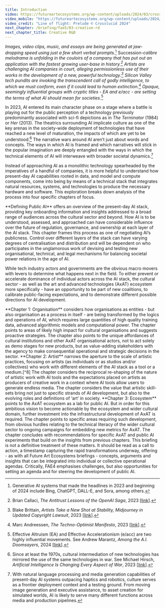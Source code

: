 ```yaml
---
title: Introduction
video: https://futureartecosystems.org/wp-content/uploads/2024/03/crosslucid-fae4-prelude.mp4
video_mobile: "https://futureartecosystems.org/wp-content/uploads/2024/03/CROSSLUCID_CH0A_PRE_HD.mp4"
video_credit: "Line of flight: Prelude © Crosslucid 2024"
next_chapter: /briefing/fae5/03-creative-rd
next_chapter_title: Creative R&D
---
```


<Box>

_Images, video clips, music, and essays are being generated at jaw-dropping speed using just a few short verbal prompts._[^1] Succession-_calibre melodrama is unfolding in the couloirs of a company that has put out an application with the fastest growing user-base in history.[^2] Artists are challenging AI companies in court, alleging permissionless use of their works in the development of a new, powerful technology.[^3] Silicon Valley tech pundits are invoking the transcendent call of godly intelligence, to which we must conform, even if it could lead to human extinction.[^4] Opaque, seemingly influential groups with cryptic titles - EA and e/acc - are setting the terms of what AI should mean for societies._[^5]

In 2023, AI entered its main character phase on a stage where a battle is playing out for the public perception of a technology previously predominantly associated with sci-fi depictions as in _The Terminator_ (1984) or _Her_ (2013). The theatrics surrounding AI implicate culture as one of the key arenas in the society-wide deployment of technologies that have reached a new level of maturation, the impacts of which are yet to be understood.[^6] The narrative wars around AI aren’t just about words and concepts. The ways in which AI is framed and which narratives will stick in the popular imagination are deeply entangled with the ways in which the technical elements of AI will interweave with broader societal dynamics.[^7]

Instead of approaching AI as a monolithic technology spearheaded by the imperatives of a handful of companies, it is more helpful to understand how present-day AI capabilities rooted in data, and model and compute components, come into being by means of a technical stack that integrates natural resources, systems, and technologies to produce the necessary hardware and software. This exploration breaks down analysis of the process into four specific chapters of focus.

</Box>

<Picture main="/images/fae5-test.jpg" bg="/images/fae5-test-bg.png" />

<Box>
**Defining Public AI** offers an overview of the present-day AI stack, providing key onboarding information and insights addressed to a broad range of audiences across the cultural sector and beyond. How AI is to be understood, assessed, and approached can have considerable influence over the future of regulation, governance, and ownership at each layer of the AI stack. This chapter frames this process as one of negotiating AI’s publicness. Control over different layers of the stack can have varying degrees of centralisation and distribution and will be dependent on who participates in the unglamorous work of devising and testing new organisational, technical, and legal mechanisms for balancing societal power relations in the age of AI.

While tech industry actors and governments are the obvious macro movers with levers to determine what happens next in the field. To either prevent or accelerate dominance of individual actors across the AI stack, the cultural sector - as well as the art and advanced technologies (AxAT) ecosystem more specifically - have an opportunity to be part of new coalitions, to calibrate public-facing expectations, and to demonstrate different possible directions for AI development.

</Box>
<Box>
**Chapter 1: Organisation** considers how organisations as entities - but also organisation as a process in itself - are being transformed by the logics and operations of AI, which requires large quantities of high quality training data, advanced algorithmic models and computational power. The chapter points to areas of likely high impact for cultural organisations and suggests proactive strategies. The chapter also points to the unique affordances of cultural institutions and other AxAT organisational actors, not to act solely as demo stages for new products, but as value-adding stakeholders with the agency to make consequential operational and strategic decisions in the sector.
</Box>
<Box>
**Chapter 2: Artist** narrows the aperture to the scale of artistic practices, focusing on artists (as individuals or as studios and/or collectives) who work with different elements of the AI stack as a tool or a medium.[^8] The chapter considers the reciprocal re-shaping of the nature of artistic work with AI tools and the expectations placed on artists as producers of creative work in a context where AI tools allow users to generate endless media. The chapter considers the value that artistic skill-sets bring not just to specific strands of AI development, but also to the evolving roles and definitions of ‘art’ in society.
</Box>
<Box>
**Chapter 3: Ecosystem** points to the AxAT ecosystem as a lab for public AI. But in order for this ambitious vision to become actionable by the ecosystem and wider cultural domain, further investment into the infrastructural development of AxAT is required. The chapter points to specific areas requiring such development, from obvious hurdles relating to the technical literacy of the wider cultural sector to ongoing campaigns for embedding new metrics for AxAT. The chapter concludes with recommendations for specific AxAT and public AI experiments that build on the insights from previous chapters.

</Box>
<Box>
This briefing is not a definitive treatment of these matters. It should be read as a call to action, a timestamp capturing the rapid transformations underway, offering - as with all Future Art Ecosystems briefings - concepts, arguments and insights that can be integrated into individual or collective operational agendas. Critically, FAE4 emphasises challenges, but also opportunities for setting an agenda and for steering the development of public AI.

</Box>

[^1]: Generative AI systems that made the headlines in 2023 and beginning of 2024 include Bing, ChatGPT, DALL-E, and Sora, among others.
[^2]: Brian Callaci, _The Antitrust Lessons of the OpenAI Saga_, 2023 [[link](https://www.thenation.com/article/economy/the-antitrust-lessons-of-the-openai-saga/)].
[^3]: Blake Brittain, _Artists Take a New Shot at Stability, Midjourney in Updated Copyright Lawsuit_, 2023 [[link](https://www.reuters.com/legal/litigation/artists-take-new-shot-stability-midjourney-updated-copyright-lawsuit-2023-11-30/#:~:text=Illustrators%20Sarah%20Andersen%2C%20Kelly%20McKernan,their%20work%20in%20AI%20training.)].
[^4]: Marc Andreessen, _The Techno-Optimist Manifesto_, 2023 [[link](https://a16z.com/the-techno-optimist-manifesto/)].
[^5]: Effective Altruism (EA) and Effective Accelerationism (e/acc) are two highly influential movements. See Andrew Marantz, _Among the A.I. Doomsayers_, 2024 [[link](https://www.newyorker.com/magazine/2024/03/18/among-the-ai-doomsayers)].
[^6]: Since at least the 1970s, cultural intermediation of new technologies has mirrored the use of the same technologies in war. See Michael Hirsch, _Artificial Intelligence Is Changing Every Aspect of War_, 2023 [[link](https://foreignpolicy.com/2023/04/11/ai-arms-race-artificial-intelligence-chatgpt-military-technology/)].
[^7]: With natural language processing and media generation capabilities of present-day AI systems outpacing haptics and robotics, culture serves as a frontier deployment context and a testing ground. From moving image generation and executive assistance, to asset creation for simulated worlds, AI is likely to serve many different functions across media and production pipelines.
[^8]: There are many artists who also work with AI as a topic or theme. The impacts of these practices are valuable but not considered in any detail within this publication given FAE4’s focus on technical systems and operations.
